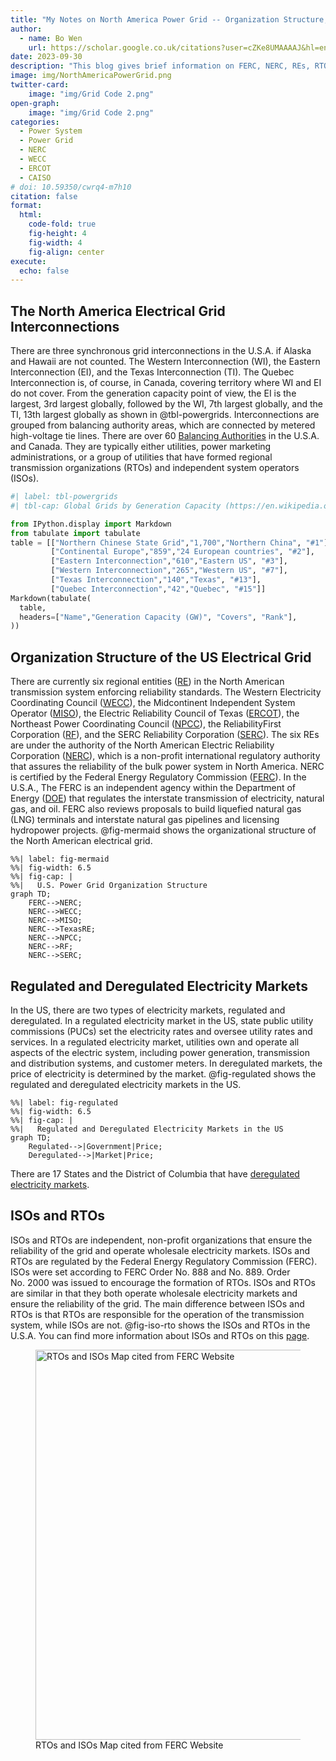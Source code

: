 ```yaml
---
title: "My Notes on North America Power Grid -- Organization Structure, Regulated and Deregulated Electricity Markets, and RTOs and ISOs"
author:
  - name: Bo Wen
    url: https://scholar.google.co.uk/citations?user=cZKe8UMAAAAJ&hl=en
date: 2023-09-30
description: "This blog gives brief information on FERC, NERC, REs, RTOs, ISOs, WECC, ERCOT, and CAISO."
image: img/NorthAmericaPowerGrid.png
twitter-card: 
    image: "img/Grid Code 2.png"
open-graph: 
    image: "img/Grid Code 2.png"
categories:
  - Power System
  - Power Grid
  - NERC
  - WECC
  - ERCOT
  - CAISO
# doi: 10.59350/cwrq4-m7h10
citation: false
format:
  html:
    code-fold: true
    fig-height: 4
    fig-width: 4
    fig-align: center
execute: 
  echo: false
---
```


## The North America Electrical Grid Interconnections

There are three synchronous grid interconnections in the U.S.A. if Alaska and Hawaii are not counted. The Western Interconnection (WI), the Eastern Interconnection (EI), and the Texas Interconnection (TI). The Quebec Interconnection is, of course, in Canada, covering territory where WI and EI do not cover. From the generation capacity point of view, the EI is the largest, 3rd largest globally, followed by the WI, 7th largest globally, and the TI, 13th largest globally as shown in @tbl-powergrids. Interconnections are grouped from balancing authority areas, which are connected by metered high-voltage tie lines. There are over 60 [Balancing Authorities](https://www.energy.gov/sites/default/files/2023-08/Balancing%20Authority%20Backgrounder_2022-Formatted_041723_508.pdf) in the U.S.A. and Canada. They are typically either utilities, power marketing administrations, or a group of utilities that have formed regional transmission organizations (RTOs) and independent system operators (ISOs). 

```python
#| label: tbl-powergrids
#| tbl-cap: Global Grids by Generation Capacity (https://en.wikipedia.org/wiki/Wide_area_synchronous_grid)

from IPython.display import Markdown
from tabulate import tabulate
table = [["Northern Chinese State Grid","1,700","Northern China", "#1"],
         ["Continental Europe","859","24 European countries", "#2"],
         ["Eastern Interconnection","610","Eastern US", "#3"],
         ["Western Interconnection","265","Western US", "#7"],
         ["Texas Interconnection","140","Texas", "#13"],
         ["Quebec Interconnection","42","Quebec", "#15"]]
Markdown(tabulate(
  table, 
  headers=["Name","Generation Capacity (GW)", "Covers", "Rank"],
))
```

## Organization Structure of the US Electrical Grid

There are currently six regional entities ([RE](https://en.wikipedia.org/wiki/Regional_entity)) in the North American transmission system enforcing reliability standards. The Western Electricity Coordinating Council ([WECC](https://www.wecc.org/Pages/home.aspx)), the Midcontinent Independent System Operator ([MISO](https://www.mro.net/)), the Electric Reliability Council of Texas ([ERCOT](https://www.ercot.com/)), the Northeast Power Coordinating Council ([NPCC](https://www.npcc.org/)), the ReliabilityFirst Corporation ([RF](https://rfirst.org/)), and the SERC Reliability Corporation ([SERC](https://www.serc1.org/)). The six REs are under the authority of the North American Electric Reliability Corporation ([NERC](https://www.nerc.com/Pages/default.aspx)), which is a non-profit international regulatory authority that assures the reliability of the bulk power system in North America. NERC is certified by the Federal Energy Regulatory Commission ([FERC](https://www.ferc.gov/)). In the U.S.A., The FERC is an independent agency within the Department of Energy ([DOE](https://www.energy.gov/)) that regulates the interstate transmission of electricity, natural gas, and oil. FERC also reviews proposals to build liquefied natural gas (LNG) terminals and interstate natural gas pipelines and licensing hydropower projects. @fig-mermaid shows the organizational structure of the North American electrical grid.

```mermaid
%%| label: fig-mermaid
%%| fig-width: 6.5
%%| fig-cap: |
%%|   U.S. Power Grid Organization Structure
graph TD;
    FERC-->NERC;
    NERC-->WECC;
    NERC-->MISO;
    NERC-->TexasRE;
    NERC-->NPCC;
    NERC-->RF;
    NERC-->SERC;
```

## Regulated and Deregulated Electricity Markets

In the US, there are two types of electricity markets, regulated and deregulated. In a regulated electricity market in the US, state public utility commissions (PUCs) set the electricity rates and oversee utility rates and services. In a regulated electricity market, utilities own and operate all aspects of the electric system, including power generation, transmission and distribution systems, and customer meters. In deregulated markets, the price of electricity is determined by the market. @fig-regulated shows the regulated and deregulated electricity markets in the US.

```mermaid
%%| label: fig-regulated
%%| fig-width: 6.5
%%| fig-cap: |
%%|   Regulated and Deregulated Electricity Markets in the US
graph TD;
    Regulated-->|Government|Price;
    Deregulated-->|Market|Price;
```

There are 17 States and the District of Columbia that have [deregulated electricity markets](https://www.electricchoice.com/map-deregulated-energy-markets/).

## ISOs and RTOs

ISOs and RTOs are independent, non-profit organizations that ensure the reliability of the grid and operate wholesale electricity markets. ISOs and RTOs are regulated by the Federal Energy Regulatory Commission (FERC). ISOs were set according to FERC Order No. 888 and No. 889. Order No. 2000 was issued to encourage the formation of RTOs. ISOs and RTOs are similar in that they both operate wholesale electricity markets and ensure the reliability of the grid. The main difference between ISOs and RTOs is that RTOs are responsible for the operation of the transmission system, while ISOs are not. @fig-iso-rto shows the ISOs and RTOs in the U.S.A. You can find more information about ISOs and RTOs on this [page](https://www.ferc.gov/electric-power-markets).

![RTOs and ISOs Map cited from FERC Website](img/RTOsISOsUSA.png){#fig-iso-rto width=6.5in}